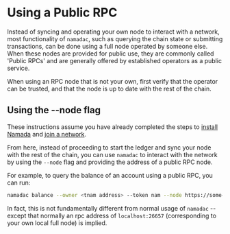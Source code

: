 
# Using a Public RPC

Instead of syncing and operating your own node to interact with a network, most functionality of `namadac`, such as querying the chain state or submitting transactions,
can be done using a full node operated by someone else. When these nodes are provided for public use, they are commonly called 'Public RPCs'
and are generally offered by established operators as a public service.

<Callout type="warning">
When using an RPC node that is not your own, first verify that the operator can be trusted, and that the node is up to date with the rest of the chain.
</Callout>

## Using the --node flag

These instructions assume you have already completed the steps to [install Namada](./install.mdx) and [join a network](../networks.mdx).  

From here, instead of proceeding to start the ledger and sync your node with the rest of the chain, you can use `namadac` to interact
with the network by using the `--node` flag and providing the address of a public RPC node.  

For example, to query the balance of an account using a public RPC, you can run:
```bash copy
namadac balance --owner <tnam address> --token nam --node https://some-node.xyz:443
```

In fact, this is not fundamentally different from normal usage of `namadac` -- except that normally an rpc address of `localhost:26657` (corresponding to your own local full node) is implied.